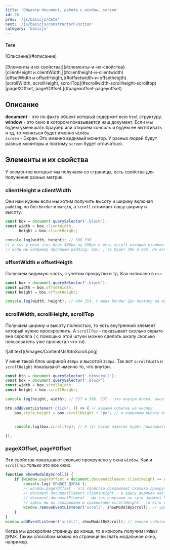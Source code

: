 ```yaml
---
title: 'Объекты document, работа с window, screen'
id: 26
prev: '/js/basicjs/date'
next: '/js/basicjs/constructorFunction'
category: 'basicjs'
---
```


<div className = 'mdHead'>

#### Теги
<div className='tag_js'>[Описание](#описание)</div><br/>
<div className='tag_js'>[Элементы и их свойства:](#элементы-и-их-свойства)</div>
<div className='mini_tag_js'>[clientHeight и clientWidth,](#clientheight-и-clientwidth)</div>
<div className='mini_tag_js'>[offsetWidth и offsetHeigth,](#offsetwidth-и-offsetheigth)</div>
<div className='mini_tag_js'>[scrollWidth, scrollHeight, scrollTop](#scrollwidth-scrollheight-scrolltop)</div>
<div className='mini_tag_js'>[pageXOffset, pageYOffset.](#pagexoffset-pageyoffset)</div>

</div>

## Описание ##

<b>document</b> - это по факту объект который содержит всю `html` структуру.<br/>
<b>window</b> - это окно в котором показывается наш документ.
Если мы будем уменьшать браузер или откроем консоль и будем ее вытягивать и тд, то меняться будет именно `window`<br/>
`screen` - Экран. Это именно видимый монитор. У разных людей будут разные мониторы и поэтому `screen` будет отличаться.<br/>


## Элементы и их свойства ##
У элементов которые мы получаем со страницы, есть свойства для получения разных метрик.

### clientHeight и clientWidth ###
Они нам нужны если мы хотим получить высоту и ширину включая `padding`, но без `border` и `margin`, а `scroll` отнимает нашу ширину и высоту. 
```javaScript
const box = document.querySelector('.block');
const width = box.clientWidth,
      height = box.clientHeight;

console.log(width, height); // 386 336
// в css у меня этот блок 400px на 350px и есть scroll который отнимает 14px.
// если мы например пропишем padding: 5px; , то будет 396 и 346. Но если пропишем border или margin ничего не изменится.
```

### offsetWidth и offsetHeigth ###
Получаем видимую часть, с учетом прокрутки и тд. Как написано в `css` 
```javaScript
const box = document.querySelector('.block');
const width = box.offsetWidth;
const height = box.offsetHeight;

console.log(width, height); // 404 354. У меня border 2px поэтому на 4px больше с каждой стороны. Scroll при этом уже не отнимает px так как он учитывается.
```
### scrollWidth, scrollHeight, scrollTop ###
Получаем ширину и высоту полностью, то есть внутренний элемент который нужно проскроллить. А `scrollTop` - показывает сколько скрыто вне скролла ( с помощью этой штуки можно сделать шкалу сколько пользователь уже пролистал что то).

<div className='container-img'> <span className="img"> ![alt text](/images/Content/Js/btnScroll.png) </span></div>

У меня такой блок шириной `400px` и высотой `350px`. Так вот `scrollWidth` и `scrollHeight` показывают именно то, что внутри.
```javaScript
const btn = document.querySelector('.btnscroll');
const box = document.querySelector('.block')
const width = box.scrollWidth;
const height = box.scrollHeight;

console.log(height, width); // 537 и 386. 537 - это внутри блока, высота увеличилась из за текста внутри. 386 ширина, 14px забрал scroll

btn.addEventListener('click', () => { // вешаем событие на кнопку
    box.style.height = box.scrollHeight + 'px'; // и изменяем высоту блока при нажатии. немного раскрываем так сказать.


    console.log(box.scrollTop); // А тут после нажатия будет показывать сколько пикселей вверху осталось вне нашего поля зрения(сколько мы проскролили) 

});
```

### pageXOffset, pageYOffset ###
Эти свойства показывают сколько прокручено у окна `window`. Как и `scrollTop` только это все окно.
```javaScript
function showModalByScroll() {
    if (window.pageYOffset + document.documentElement.clientHeight >= document.documentElement.scrollHeight) {
        console.log('ПРИВЕТ ДУРАК');
        // window.pageYOffset - это свойство показывает сколько прокрученно у всего окна
        // document.documentElement.clientHeight - а здесь видимая часть всего html
        // document.documentElement - мы так получили по сути элемент html
        // здесь мы их складываем и сравниваем scrollHeight.  то есть если прокрученная часть окна и видимая совпадают с scrollHeight у всего html, значит мы прокрутили страницу до самого конца.
        window.removeEventListener('scroll', showModalByScroll); // удаляем обработчик
    }
}
window.addEventListener('scroll', showModalByScroll); // вешаем событие scroll На окно и передаем нашу функцию
```
Когда мы доскролим страницу до конца, то в консоль получим `ПРИВЕТ ДУРАК`. Таким способом можно на странице вызвать модальное окно, например.
